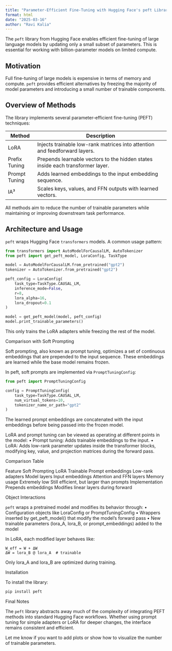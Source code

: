 ```yaml
---
title: "Parameter-Efficient Fine-Tuning with Hugging Face's peft Library"
format: html
date: "2025-03-16"
author: "Ravi Kalia"
---
```


The `peft` library from Hugging Face enables efficient fine-tuning of large language models by updating only a small subset of parameters. This is essential for working with billion-parameter models on limited compute. 

## Motivation

Full fine-tuning of large models is expensive in terms of memory and compute. `peft` provides efficient alternatives by freezing the majority of model parameters and introducing a small number of trainable components.

## Overview of Methods

The library implements several parameter-efficient fine-tuning (PEFT) techniques:

| Method           | Description                                                                 |
|------------------|-----------------------------------------------------------------------------|
| LoRA             | Injects trainable low-rank matrices into attention and feedforward layers. |
| Prefix Tuning    | Prepends learnable vectors to the hidden states inside each transformer layer. |
| Prompt Tuning    | Adds learned embeddings to the input embedding sequence.                   |
| IA³              | Scales keys, values, and FFN outputs with learned vectors.                 |

All methods aim to reduce the number of trainable parameters while maintaining or improving downstream task performance.

## Architecture and Usage

`peft` wraps Hugging Face `transformers` models. A common usage pattern:

```python
from transformers import AutoModelForCausalLM, AutoTokenizer
from peft import get_peft_model, LoraConfig, TaskType

model = AutoModelForCausalLM.from_pretrained("gpt2")
tokenizer = AutoTokenizer.from_pretrained("gpt2")

peft_config = LoraConfig(
    task_type=TaskType.CAUSAL_LM,
    inference_mode=False,
    r=8,
    lora_alpha=16,
    lora_dropout=0.1
)

model = get_peft_model(model, peft_config)
model.print_trainable_parameters()
```

This only trains the LoRA adapters while freezing the rest of the model.

Comparison with Soft Prompting

Soft prompting, also known as prompt tuning, optimizes a set of continuous embeddings that are prepended to the input sequence. These embeddings are learned while the base model remains frozen.

In peft, soft prompts are implemented via `PromptTuningConfig`:

```python
from peft import PromptTuningConfig

config = PromptTuningConfig(
    task_type=TaskType.CAUSAL_LM,
    num_virtual_tokens=10,
    tokenizer_name_or_path="gpt2"
)
```

The learned prompt embeddings are concatenated with the input embeddings before being passed into the frozen model.

LoRA and prompt tuning can be viewed as operating at different points in the model:
	•	Prompt tuning: Adds trainable embeddings to the input.
	•	LoRA: Adds low-rank parameter updates inside the transformer blocks, modifying key, value, and projection matrices during the forward pass.

Comparison Table

Feature	Soft Prompting	LoRA
Trainable	Prompt embeddings	Low-rank adapters
Model layers	Input embeddings	Attention and FFN layers
Memory usage	Extremely low	Still efficient, but larger than prompts
Implementation	Prepends embeddings	Modifies linear layers during forward

Object Interactions

`peft` wraps a pretrained model and modifies its behavior through:
	•	Configuration objects like LoraConfig or PromptTuningConfig
	•	Wrappers inserted by get_peft_model() that modify the model’s forward pass
	•	New trainable parameters (lora_A, lora_B, or prompt_embeddings) added to the model

In LoRA, each modified layer behaves like:

```.python
W_eff = W + ΔW
ΔW = lora_B @ lora_A  # trainable
```

Only lora_A and lora_B are optimized during training.

Installation

To install the library:

```bash
pip install peft
```

Final Notes

The `peft` library abstracts away much of the complexity of integrating PEFT methods into standard Hugging Face workflows. Whether using prompt tuning for simple adapters or LoRA for deeper changes, the interface remains consistent and efficient.

Let me know if you want to add plots or show how to visualize the number of trainable parameters.